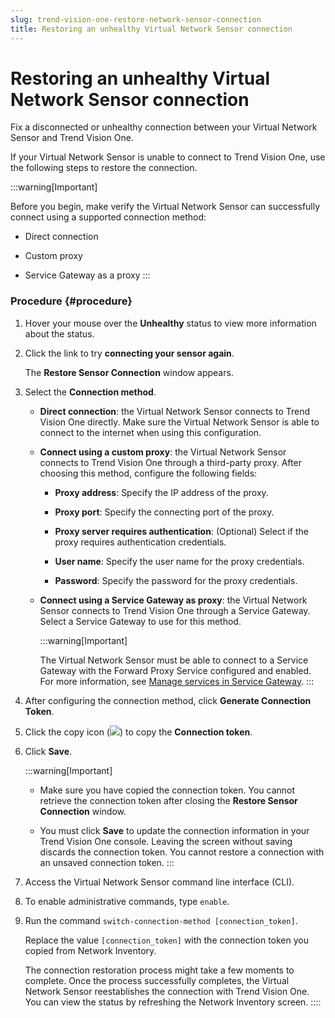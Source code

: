 ```yaml
---
slug: trend-vision-one-restore-network-sensor-connection
title: Restoring an unhealthy Virtual Network Sensor connection
---
```

# Restoring an unhealthy Virtual Network Sensor connection

Fix a disconnected or unhealthy connection between your Virtual Network Sensor and Trend Vision One.

If your Virtual Network Sensor is unable to connect to Trend Vision One, use the following steps to restore the connection.

:::warning[Important]

Before you begin, make verify the Virtual Network Sensor can successfully connect using a supported connection method:

- Direct connection

- Custom proxy

- Service Gateway as a proxy
:::

### Procedure {#procedure}

1.  Hover your mouse over the **Unhealthy** status to view more information about the status.

2.  Click the link to try **connecting your sensor again**.

    The **Restore Sensor Connection** window appears.

3.  Select the **Connection method**.

    - **Direct connection**: the Virtual Network Sensor connects to Trend Vision One directly. Make sure the Virtual Network Sensor is able to connect to the internet when using this configuration.

    - **Connect using a custom proxy**: the Virtual Network Sensor connects to Trend Vision One through a third-party proxy. After choosing this method, configure the following fields:

      - **Proxy address**: Specify the IP address of the proxy.

      - **Proxy port**: Specify the connecting port of the proxy.

      - **Proxy server requires authentication**: (Optional) Select if the proxy requires authentication credentials.

      - **User name**: Specify the user name for the proxy credentials.

      - **Password**: Specify the password for the proxy credentials.

    - **Connect using a Service Gateway as proxy**: the Virtual Network Sensor connects to Trend Vision One through a Service Gateway. Select a Service Gateway to use for this method.

      :::warning[Important]

      The Virtual Network Sensor must be able to connect to a Service Gateway with the Forward Proxy Service configured and enabled. For more information, see [Manage services in Service Gateway](managing-services-service-gateway.mdx).
      :::

4.  After configuring the connection method, click **Generate Connection Token**.

5.  Click the copy icon (![](/images/ServiceGatewayCopyIcon=GUID-EE08C798-0F99-467B-996A-93D14044BF0E.webp)) to copy the **Connection token**.

6.  Click **Save**.

    :::warning[Important]

    - Make sure you have copied the connection token. You cannot retrieve the connection token after closing the **Restore Sensor Connection** window.

    - You must click **Save** to update the connection information in your Trend Vision One console. Leaving the screen without saving discards the connection token. You cannot restore a connection with an unsaved connection token.
    :::

7.  Access the Virtual Network Sensor command line interface (CLI).

8.  To enable administrative commands, type `enable`.

9.  Run the command `switch-connection-method [connection_token]`.

    Replace the value `[connection_token]` with the connection token you copied from Network Inventory.

    The connection restoration process might take a few moments to complete. Once the process successfully completes, the Virtual Network Sensor reestablishes the connection with Trend Vision One. You can view the status by refreshing the Network Inventory screen.
::::
